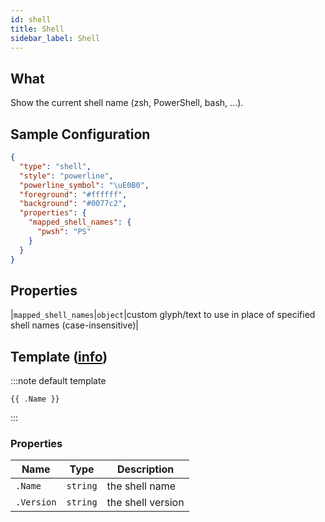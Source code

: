 ```yaml
---
id: shell
title: Shell
sidebar_label: Shell
---
```


## What

Show the current shell name (zsh, PowerShell, bash, ...).

## Sample Configuration

```json
{
  "type": "shell",
  "style": "powerline",
  "powerline_symbol": "\uE0B0",
  "foreground": "#ffffff",
  "background": "#0077c2",
  "properties": {
    "mapped_shell_names": {
      "pwsh": "PS"
    }
  }
}
```

## Properties

|`mapped_shell_names`|`object`|custom glyph/text to use in place of specified shell names (case-insensitive)|

## Template ([info][templates])

:::note default template

```template
{{ .Name }}
```

:::

### Properties

| Name       | Type     | Description       |
| ---------- | -------- | ----------------- |
| `.Name`    | `string` | the shell name    |
| `.Version` | `string` | the shell version |

[templates]: /docs/configuration/templates
